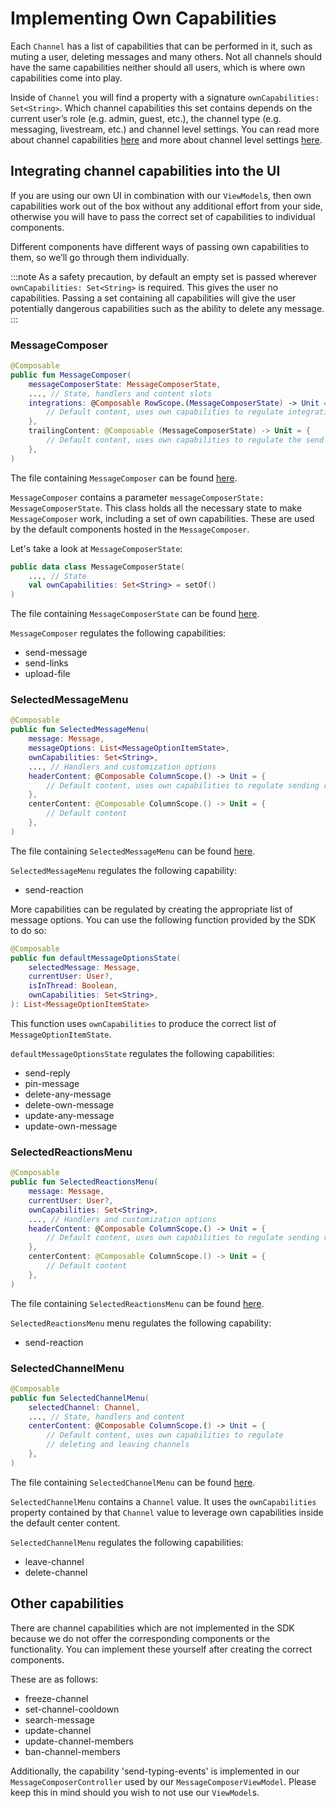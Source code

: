 # Implementing Own Capabilities

Each `Channel` has a list of capabilities that can be performed in it, such as muting a user, deleting messages and many
others. Not all channels should have the same capabilities neither should all users, which is where own capabilities
come into play.

Inside of `Channel` you will find a property with a signature `ownCapabilities: Set<String>`. Which channel capabilities
this set contains depends on the current user’s role (e.g. admin, guest, etc.), the channel type (e.g. messaging,
livestream, etc.) and channel level settings. You can read more about channel
capabilities [here](https://getstream.io/chat/docs/android/channel_capabilities/?language=kotlin) and more about channel
level settings [here](https://getstream.io/chat/docs/android/channel-level_settings/).

## Integrating channel capabilities into the UI

If you are using our own UI in combination with our `ViewModel`s, then own capabilities work out of the box without any
additional effort from your side, otherwise you will have to pass the correct set of capabilities to individual components.

Different components have different ways of passing own capabilities to them, so we’ll go through them individually.

:::note
As a safety precaution, by default an empty set is passed wherever `ownCapabilities: Set<String>` is required. This gives the user no capabilities. Passing a set containing all capabilities will give the user potentially dangerous capabilities such as the ability to delete any message.
:::

### MessageComposer

```kotlin
@Composable
public fun MessageComposer(
    messageComposerState: MessageComposerState,
    ..., // State, handlers and content slots
    integrations: @Composable RowScope.(MessageComposerState) -> Unit = {
        // Default content, uses own capabilities to regulate integrations
    },
    trailingContent: @Composable (MessageComposerState) -> Unit = {
        // Default content, uses own capabilities to regulate the send button
    },
)
```
The file containing `MessageComposer` can be
found [here](https://github.com/GetStream/stream-chat-android/blob/0f1f54e912baf7a7284d9a4d1435fb6743aa9c78/stream-chat-android-compose/src/main/java/io/getstream/chat/android/compose/ui/messages/composer/MessageComposer.kt#L214).

`MessageComposer` contains a parameter `messageComposerState: MessageComposerState`. This class holds all the necessary
state to make `MessageComposer` work, including a set of own capabilities. These are used by the default components
hosted in the `MessageComposer`.

Let's take a look at `MessageComposerState`:

```kotlin
public data class MessageComposerState(
    ..., // State
    val ownCapabilities: Set<String> = setOf()
)
```
The file containing `MessageComposerState` can be
found [here](https://github.com/GetStream/stream-chat-android/blob/0f1f54e912baf7a7284d9a4d1435fb6743aa9c78/stream-chat-android-ui-common/src/main/kotlin/io/getstream/chat/android/common/composer/MessageComposerState.kt#L39).

`MessageComposer` regulates the following capabilities:

- send-message
- send-links
- upload-file

### SelectedMessageMenu

```kotlin
@Composable
public fun SelectedMessageMenu(
    message: Message,
    messageOptions: List<MessageOptionItemState>,
    ownCapabilities: Set<String>,
    ..., // Handlers and customization options
    headerContent: @Composable ColumnScope.() -> Unit = {
        // Default content, uses own capabilities to regulate sending reactions
    },
    centerContent: @Composable ColumnScope.() -> Unit = {
        // Default content
    },
)
```
The file containing `SelectedMessageMenu` can be
found [here](https://github.com/GetStream/stream-chat-android/blob/0f1f54e912baf7a7284d9a4d1435fb6743aa9c78/stream-chat-android-compose/src/main/java/io/getstream/chat/android/compose/ui/components/selectedmessage/SelectedMessageMenu.kt#L60).

`SelectedMessageMenu` regulates the following capability:

- send-reaction

More capabilities can be regulated by creating the appropriate list of message options.
You can use the following function provided by the SDK to do so:

```kotlin
@Composable
public fun defaultMessageOptionsState(
    selectedMessage: Message,
    currentUser: User?,
    isInThread: Boolean,
    ownCapabilities: Set<String>,
): List<MessageOptionItemState>
```

This function uses `ownCapabilities` to produce the correct list of `MessageOptionItemState`.

`defaultMessageOptionsState` regulates the following capabilities:

- send-reply
- pin-message
- delete-any-message
- delete-own-message
- update-any-message
- update-own-message

### SelectedReactionsMenu

```kotlin
@Composable
public fun SelectedReactionsMenu(
    message: Message,
    currentUser: User?,
    ownCapabilities: Set<String>,
    ..., // Handlers and customization options
    headerContent: @Composable ColumnScope.() -> Unit = {
        // Default content, uses own capabilities to regulate sending reactions
    },
    centerContent: @Composable ColumnScope.() -> Unit = {
        // Default content
    },
)
```
The file containing `SelectedReactionsMenu` can be
found [here](https://github.com/GetStream/stream-chat-android/blob/0f1f54e912baf7a7284d9a4d1435fb6743aa9c78/stream-chat-android-compose/src/main/java/io/getstream/chat/android/compose/ui/components/selectedmessage/SelectedReactionsMenu.kt#L62).

`SelectedReactionsMenu` menu regulates the following capability:

- send-reaction

### SelectedChannelMenu

```kotlin
@Composable
public fun SelectedChannelMenu(
    selectedChannel: Channel,
    ..., // State, handlers and content
    centerContent: @Composable ColumnScope.() -> Unit = {
        // Default content, uses own capabilities to regulate
        // deleting and leaving channels
    },
)
```
The file containing `SelectedChannelMenu` can be
found [here](https://github.com/GetStream/stream-chat-android/blob/0f1f54e912baf7a7284d9a4d1435fb6743aa9c78/stream-chat-android-compose/src/main/java/io/getstream/chat/android/compose/ui/channels/info/SelectedChannelMenu.kt#L66).

`SelectedChannelMenu` contains a `Channel` value. It uses the `ownCapabilities` property contained by that `Channel`
value to leverage own capabilities inside the default center content.

`SelectedChannelMenu` regulates the following capabilities:

- leave-channel
- delete-channel

## Other capabilities

There are channel capabilities which are not implemented in the SDK because we do not offer the corresponding components
or the functionality.
You can implement these yourself after creating the correct components.

These are as follows:

- freeze-channel
- set-channel-cooldown
- search-message
- update-channel
- update-channel-members
- ban-channel-members

Additionally, the capability 'send-typing-events' is implemented in our `MessageComposerController` used by
our `MessageComposerViewModel`.
Please keep this in mind should you wish to not use our `ViewModel`s.